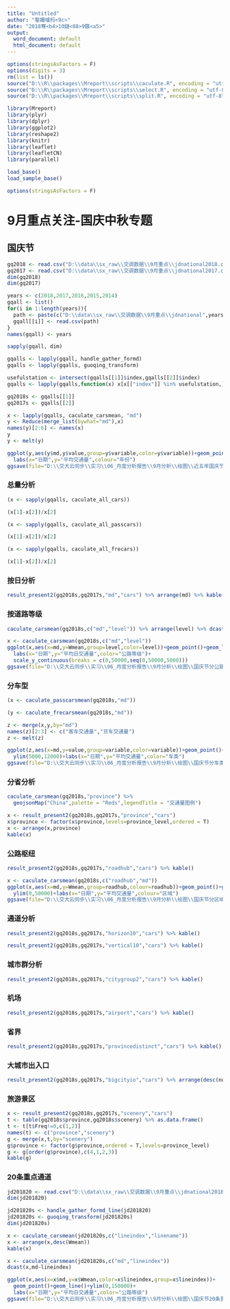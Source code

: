 ```yaml
---
title: "Untitled"
author: "鐜嬭嚧杩<9c>"
date: "2018骞<b4>10鏈<88>9鏃<a5>"
output:
  word_document: default
  html_document: default
---
```


```r
options(stringsAsFactors = F)
options(digits = 3)
rm(list = ls())
source("D:\\R\\packages\\Mreport\\scripts\\caculate.R", encoding = "utf-8")
source("D:\\R\\packages\\Mreport\\scripts\\select.R", encoding = "utf-8")
source("D:\\R\\packages\\Mreport\\scripts\\split.R", encoding = "utf-8")
```

```r
library(Mreport)
library(plyr)
library(dplyr)
library(ggplot2)
library(reshape2)
library(knitr)
library(leaflet)
library(leafletCN)
library(parallel)
```

```r
load_base()
load_sample_base()
```


```r
options(stringsAsFactors = F)
```


# 9月重点关注-国庆中秋专题

## 国庆节

```r
gq2018 <- read.csv("D:\\data\\sx_raw\\交调数据\\9月重点\\jdnational2018.csv")
gq2017 <- read.csv("D:\\data\\sx_raw\\交调数据\\9月重点\\jdnational2017.csv")
dim(gq2018)
dim(gq2017)
```

```r
years <- c(2018,2017,2016,2015,2014)
gqall <- list()
for(i in 1:length(years)){
  path <- paste(c("D:\\data\\sx_raw\\交调数据\\9月重点\\jdnational",years[i],".csv"),collapse="")
  gqall[[i]] <- read.csv(path)
}
names(gqall) <- years
```

```r
sapply(gqall, dim)
```

```r
gqalls <- lapply(gqall, handle_gather_formd)
gqalls <- lapply(gqalls, guoqing_transform)
```

```r
usefulstation <- intersect(gqalls[[1]]$index,gqalls[[2]]$index)
gqalls <- lapply(gqalls,function(x) x[x[["index"]] %in% usefulstation,] )
```

```r
gq2018s <- gqalls[[1]]
gq2017s <- gqalls[[2]]
```


```r
x <- lapply(gqalls, caculate_carsmean, "md")
y <- Reduce(merge_list(bywhat="md"),x)
names(y)[2:6] <- names(x)
y
y <- melt(y)
```

```r
ggplot(y,aes(y$md,y$value,group=y$variable,color=y$variable))+geom_point()+geom_line()+
  labs(x="日期",y="平均交通量",colour="年份")
ggsave(file="D:\\交大云同步\\实习\\06_月度分析报告\\9月分析\\绘图\\近五年国庆节分日.png",dpi=600,height=4.5,width=9)
```

### 总量分析

```r
(x <- sapply(gqalls, caculate_all_cars))
```

```r
(x[1]-x[2])/x[2]
```


```r
(x <- sapply(gqalls, caculate_all_passcars))
```

```r
(x[1]-x[2])/x[2]
```

```r
(x <- sapply(gqalls, caculate_all_frecars))
```

```r
(x[1]-x[2])/x[2]
```


### 按日分析

```r
result_present2(gq2018s,gq2017s,"md","cars") %>% arrange(md) %>% kable()
```


### 按道路等级

```r
caculate_carsmean(gq2018s,c("md","level")) %>% arrange(level) %>% dcast(md~level) %>% kable()
```

```r
x <- caculate_carsmean(gq2018s,c("md","level"))
ggplot(x,aes(x=md,y=Wmean,group=level,color=level))+geom_point()+geom_line()+
  labs(x="日期",y="平均日交通量",color="公路等级")+
  scale_y_continuous(breaks = c(0,50000,seq(0,50000,5000)))
ggsave(file="D:\\交大云同步\\实习\\06_月度分析报告\\9月分析\\绘图\\国庆节分公路等级交通量.png",dpi=600,height=4.5,width=9)
```

### 分车型

```r
(x <- caculate_passcarsmean(gq2018s,"md"))
```

```r
(y <- caculate_frecarsmean(gq2018s,"md"))
```

```r
z <- merge(x,y,by="md")
names(z)[2:3] <- c("客车交通量","货车交通量")
z <- melt(z)
```

```r
ggplot(z,aes(x=md,y=value,group=variable,color=variable))+geom_point()+geom_line()+
  ylim(5000,12000)+labs(x="日期",y="平均交通量",color="车类")
ggsave(file="D:\\交大云同步\\实习\\06_月度分析报告\\9月分析\\绘图\\国庆节分车类型交通量.png",dpi=600,height=4.5,width=9)
```


### 分省分析

```r
caculate_carsmean(gq2018s,"province") %>% 
  geojsonMap("China",palette = "Reds",legendTitle = "交通量图例")
```


```r
x <- result_present2(gq2018s,gq2017s,"province","cars")
x$province <- factor(x$province,levels=province_level,ordered = T)
x <- arrange(x,province)
kable(x)
```


### 公路枢纽

```r
result_present2(gq2018s,gq2017s,"roadhub","cars") %>% kable()
```

```r
x <- caculate_carsmean(gq2018s,c("roadhub","md"))
ggplot(x,aes(x=md,y=Wmean,group=roadhub,colour=roadhub))+geom_point()+geom_line()+
  ylim(0,50000)+labs(x="日期",y="平均交通量",colour="区域")
ggsave(file="D:\\交大云同步\\实习\\06_月度分析报告\\9月分析\\绘图\\国庆节分区域交通量.png",dpi=600,height=4.5,width=9)
```


### 通道分析

```r
result_present2(gq2018s,gq2017s,"horizon10","cars") %>% kable()
```


```r
result_present2(gq2018s,gq2017s,"vertical10","cars") %>% kable()
```


### 城市群分析

```r
result_present2(gq2018s,gq2017s,"citygroup2","cars") %>% kable()
```

### 机场

```r
result_present2(gq2018s,gq2017s,"airport","cars") %>% kable()
```

### 省界

```r
result_present2(gq2018s,gq2017s,"provincedistinct","cars") %>% kable()
```

### 大城市出入口

```r
result_present2(gq2018s,gq2017s,"bigcityio","cars") %>% arrange(desc(now)) %>% kable()
```

### 旅游景区

```r
x <- result_present2(gq2018s,gq2017s,"scenery","cars")
t <- table(gq2018s$province,gq2018s$scenery) %>% as.data.frame()
t <- t[t$Freq!=0,c(1,2)]
names(t) <- c("province","scenery")
g <- merge(x,t,by="scenery")
g$province <- factor(g$province,ordered = T,levels=province_level)
g <- g[order(g$province),c(4,1,2,3)]
kable(g)
```


### 20条重点通道

```r
jd201820 <- read.csv("D:\\data\\sx_raw\\交调数据\\9月重点\\jdnational2018-20route.csv")
dim(jd201820)
```

```r
jd201820s <- handle_gather_formd_line(jd201820)
jd201820s <- guoqing_transform(jd201820s)
dim(jd201820s)
```

```r
x <- caculate_carsmean(jd201820s,c("lineindex","linename"))
x <- arrange(x,desc(Wmean))
kable(x)
```


```r
x <- caculate_carsmean(jd201820s,c("md","lineindex"))
dcast(x,md~lineindex)
```

```r
ggplot(x,aes(x=x$md,y=x$Wmean,color=x$lineindex,group=x$lineindex))+
  geom_point()+geom_line()+ylim(0,150000)+
  labs(x="日期",y="平均日交通量",color="公路等级")
ggsave(file="D:\\交大云同步\\实习\\06_月度分析报告\\9月分析\\绘图\\国庆节20条重要通道交通量.png",dpi=600,height=4.5,width=9)
```


